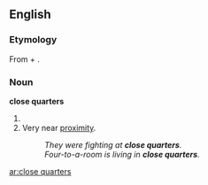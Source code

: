 ==English==
===Etymology===
From {{term|close}} + {{term|quarters}}.

===Noun===
'''close quarters'''

# {{plural of|close quarter}}
# Very near [[proximity]].
#: ''They were fighting at '''close quarters'''.''
#: ''Four-to-a-room is living in '''close quarters'''.''

[[ar:close quarters]]